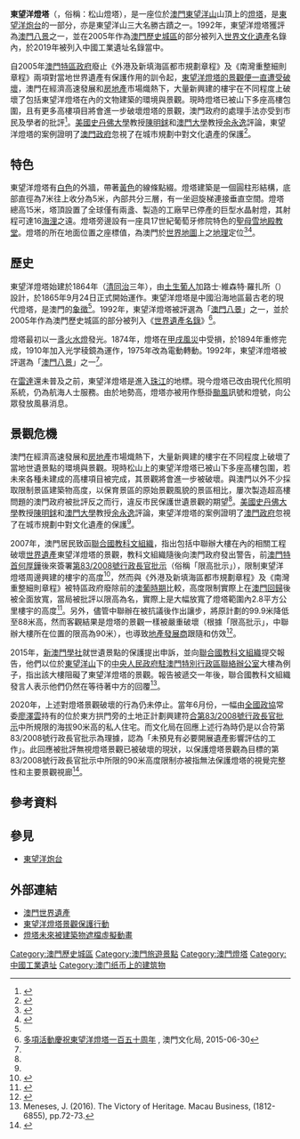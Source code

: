 {{Infobox lighthouse
|name= 東望洋燈塔
|image_name = Macau - Fortaleza de Guia.JPG
|image_width=220px
|location = [[澳門|澳門]][[東望洋山|東望洋山]]
|pushpin_map=Macau
|pushpin_mapsize=220
|pushpin_map_caption=在澳門的位置
|yearlit = 1865年
|height = 15米
|type = 不明
|status = 仍在營運
|managingagent  = {{MAC}}[[海事及水務局|海事及水務局]]
|heritage = 被列入[[文化遗产|世界文化遺產]]
}}

'''東望洋燈塔'''（{{lang-pt|Farol da Guia}}，俗稱：松山燈塔），是一座位於[[澳門|澳門]][[東望洋山|東望洋山]]山頂上的[[燈塔|燈塔]]，是[[東望洋炮台|東望洋炮台]]的一部分，亦是東望洋山三大名勝古蹟之一。1992年，東望洋燈塔獲評為[[澳門八景|澳門八景]]之一，並在2005年作為[[澳門歷史城區|澳門歷史城區]]的部分被列入[[文化遗产|世界文化遺產]]名錄內，於2019年被列入中國工業遺址名錄當中。

自2005年[[澳門特區政府|澳門特區政府]]廢止《外港及新填海區都市規劃章程》及《南灣重整細則章程》兩項對當地世界遺產有保護作用的訓令起，[[東望洋燈塔景觀危機|東望洋燈塔的景觀便一直遭受破壞]]，澳門在經濟高速發展和[[房地產|房地產]]市場熾熱下，大量新興建的樓宇在不同程度上破壞了包括東望洋燈塔在內的文物建築的環境與景觀。現時燈塔已被山下多座高樓包圍，且有更多高樓項目將會進一步破壞燈塔的景觀，澳門政府的處理手法亦受到市民及學者的批評<ref name =“B1”>{{cite news |title=民建聯籲盡快出台城市總體規劃 切實保護東望洋燈塔景觀 |url=http://www.sengpou.com/news_detail.php?news_id=2614&element_index=3 |agency=星報 |date=2016-09-09 |accessdate=2019-02-09 |archive-date=2018-10-30 |archive-url=https://web.archive.org/web/20181030170444/http://www.sengpou.com/news_detail.php?news_id=2614&element_index=3 |dead-url=no }}</ref>。[[美國|美國]][[史丹佛大學|史丹佛大學]]教授[[陳明銶|陳明銶]]和[[澳門大學|澳門大學]]教授[[余永逸|余永逸]]評論，東望洋燈塔的案例證明了[[澳門政府|澳門政府]]忽視了在城市規劃中對文化遺產的保護<ref name=“A1”>{{Cite book|title=China's Macao Transformed: Challenge and Development in the 21st Century|last=YU|first=Eilo W.Y.|last2=CHAN|first2=Ming K.|publisher=City University of HK Press.|year=2014|isbn=978-9629372071|location=|pages=316}}</ref>。

==特色==
東望洋燈塔有[[白色|白色]]的外牆，帶著[[黃色|黃色]]的線條點綴。燈塔建築是一個圓柱形結構，底部直徑為7米往上收分為5米，內部共分三層，有一坐迴旋梯連接垂直空間。燈塔總高15米，塔頂設置了全球僅有兩盞、製造的工廠早已停產的巨型水晶射燈，其射程可達16[[海浬|海浬]]之遠。燈塔旁邊設有一座具17世紀葡萄牙修院特色的[[聖母雪地殿教堂|聖母雪地殿教堂]]。燈塔的所在地面位置之座標值，為澳門於[[世界地圖|世界地圖]]上之[[地理|地理]]定位<ref name="aam01">{{cite news|author1=李遠昇、梁惠施、葉瑋玟|title=照亮澳門150年 東望洋的守望者|url=http://aamacau.com/2015/08/14/%E7%85%A7%E4%BA%AE%E6%BE%B3%E9%96%80150%E5%B9%B4-%E6%9D%B1%E6%9C%9B%E6%B4%8B%E7%9A%84%E5%AE%88%E6%9C%9B%E8%80%85/|accessdate=2017-11-01|agency=論盡媒體|date=2015-08-14|deadurl=no|archiveurl=https://web.archive.org/web/20170911030953/http://aamacau.com/2015/08/14/%E7%85%A7%E4%BA%AE%E6%BE%B3%E9%96%80150%E5%B9%B4-%E6%9D%B1%E6%9C%9B%E6%B4%8B%E7%9A%84%E5%AE%88%E6%9C%9B%E8%80%85/|archivedate=2017-09-11}}</ref><ref>{{cite web |title=東望洋炮台、聖母雪地殿教堂及燈塔 |url=https://www.icm.gov.mo/cn/GuiaFortress |website=[[澳門文化局|澳門文化局]] |accessdate=2019-06-03 |archive-date=2021-02-15 |archive-url=https://web.archive.org/web/20210215010453/https://www.icm.gov.mo/cn/GuiaFortress |dead-url=no }}</ref>。

==歷史==
東望洋燈塔始建於1864年（[[清朝|清]][[同治|同治]]三年），由[[澳門土生葡人|土生葡人]]加路士·維森特·羅扎所（{{lang|pt|Carlos Vicente Da 
Rocha}}）設計，於1865年9月24日正式開始運作。東望洋燈塔是中國沿海地區最古老的現代燈塔，是澳門的[[象徵|象徵]]<ref name="aam01"/>。1992年，東望洋燈塔被評選為「[[澳門八景|澳門八景]]」之一，並於2005年作為澳門歷史城區的部分被列入《[[世界遺產|世界遺產名錄]]》<ref>[https://www.icm.gov.mo/cn/News/NewsDetail.aspx?id=12511 多項活動慶祝東望洋燈塔一百五十周年] {{Wayback|url=https://www.icm.gov.mo/cn/News/NewsDetail.aspx?id=12511 |date=20171107010815 }}, 澳門文化局, 2015-06-30</ref>。

燈塔最初以一盞[[火水燈|火水燈]]發光。1874年，燈塔在[[甲戌風災|甲戌風災]]中受損，於1894年重修完成，1910年加入光学稜鏡為運作，1975年改為電動轉動。1992年，東望洋燈塔被評選為「[[澳門八景|澳門八景]]」之一<ref name="aam01"/>。

在[[雷達|雷達]]還未普及之前，東望洋燈塔是進入[[珠江|珠江]]的地標。現今燈塔已改由現代化照明系統，仍為航海人士服務。由於地勢高，燈塔亦被用作懸掛[[颱風|颱風]]訊號和燈號，向公眾發放風暴消息。

==景觀危機==
{{main|東望洋燈塔景觀危機}}
{{multiple image
 |align     = left
 |direction = vertical
 |width     = 300
 |image2    = Guia Fortress in Danger (1).jpg
 |width2    = 300
 |caption2  = 被[[中央人民政府駐澳門特別行政區聯絡辦公室|中央人民政府駐澳門特別行政區聯絡辦公室大樓]]（136地段）阻礙景觀的東望洋燈塔，2017年
 |image4    = Guia lighthouse in danger 8.jpg
 |width4    = 300
 |caption4  = 2018年同一方向，燈塔已被中聯辦大樓（136地段）和建築中的高樓工程（135地段，土地批給人為中國[[全國政協常委|全國政協常委]]、澳門特別行政區行政會委員、[[澳門科技大學|澳門科技大學]]校監[[廖澤雲|廖澤雲]]）完全阻擋
 |image5    =  消失的東望洋燈塔.jpg
 |width5    = 300
 |caption5  = 2019年現況，東望洋燈塔（海拔約90米）附近一幅高度為90米的大範圍「圍牆」正在形成中
}}
{{multiple image
 |align     = right
 |direction = vertical
 |width     = 200
 |image2    = Nolasco.JPG
 |width2    = 200
 |caption2  = 2008年，從[[伯多祿局長街|伯多祿局長街]]可清楚地看到完整的東望洋炮台
 |image4    = Guia lighthouse in danger 9.jpg
 |width4    = 200
 |caption4  = 現時被東望洋斜巷超高樓項目遮擋的東望洋炮台，只剩下燈塔旁的[[聖母雪地殿|聖母雪地殿]]可見
}}
澳門在經濟高速發展和[[房地產|房地產]]市場熾熱下，大量新興建的樓宇在不同程度上破壞了當地世遺景點的環境與景觀。現時松山上的東望洋燈塔已被山下多座高樓包圍，若未來各種未建成的高樓項目被完成，其景觀將會進一步被破壞。與澳門以外不少採取限制景區建築物高度，以保育景區的原始景觀風貌的景區相比，屢次製造超高樓問題的澳門政府被批評反之而行，違反市民保護世遺景觀的期望<ref name=“B1”/>。[[美國|美國]][[史丹佛大學|史丹佛大學]]教授[[陳明銶|陳明銶]]和[[澳門大學|澳門大學]]教授[[余永逸|余永逸]]評論，東望洋燈塔的案例證明了[[澳門政府|澳門政府]]忽視了在城市規劃中對文化遺產的保護<ref name=“A1”/>。

2007年，澳門居民致函[[聯合國|聯合國]][[教科文組織|教科文組織]]，指出包括中聯辦大樓在內的相關工程破壞[[世界遺產|世界遺產]]東望洋燈塔的景觀，教科文組織隨後向澳門政府發出警告，前[[澳門特首|澳門特首]][[何厚鏵|何厚鏵]]後來簽署[https://www.io.gov.mo/cn/bo/a/link/26876 第83/2008號行政長官批示]（俗稱「限高批示」），限制東望洋燈塔周邊興建的樓宇的高度<ref name="mdt2016">{{Cite news|url=https://macaudailytimes.com.mo/new-macau-alerts-un-construction-project-near-lighthouse.html|title=New Macau alerts UN to construction project near lighthouse|last=|first=|date=November 8, 2016|work=Macau Daily Times|access-date=|deadurl=no|archiveurl=https://web.archive.org/web/20180203005837/https://macaudailytimes.com.mo/new-macau-alerts-un-construction-project-near-lighthouse.html|archivedate=2018年2月3日}}</ref>，然而與《外港及新填海區都市規劃章程》及《南灣重整細則章程》被特區政府廢除前的[[澳葡|澳葡時期]]比較，高度限制實際上在[[澳門回歸|澳門回歸]]後被全面放寬，當局被批評以限高為名，實際上是大幅放寬了燈塔範圍內2.8平方公里樓宇的高度<ref>{{cite news |title=黃東:明降實升愚弄市民 混帳法令新不如舊 |url=http://guialighthouse.blogspot.com/2008/07/blog-post_5177.html |agency=訊報 |date=2008-04-25 |accessdate=2019-02-09 |archive-date=2021-02-13 |archive-url=https://web.archive.org/web/20210213185647/http://guialighthouse.blogspot.com/2008/07/blog-post_5177.html |dead-url=no }}</ref>。另外，儘管中聯辦在被抗議後作出讓步，將原計劃的99.9米降低至88米高，然而客觀結果是燈塔的景觀一樣被嚴重破壞（根據「限高批示」，中聯辦大樓所在位置的限高為90米），也導致[[地產發展商|地產發展商]]跟隨和仿效<ref name="apple001">{{cite news |title=澳門中聯辦新廈將嚴重遮擋景觀 GreenApple：學者市民誓保東望洋燈塔 |url=https://hk.news.appledaily.com/local/daily/article/20071007/10257095 |agency=蘋果日報 |date=2007-10-07 |accessdate=2019-02-09 |archive-date=2018-10-31 |archive-url=https://web.archive.org/web/20181031133055/https://hk.news.appledaily.com/local/daily/article/20071007/10257095 |dead-url=no }}</ref>。

2015年，[[新澳門學社|新澳門學社]]就世遺景點的保護提出申訴，並向[[聯合國教科文組織|聯合國教科文組織]]提交報告，他們以位於[[東望洋山|東望洋山]]下的[[中央人民政府駐澳門特別行政區聯絡辦公室|中央人民政府駐澳門特別行政區聯絡辦公室]]大樓為例子，指出該大樓阻礙了東望洋燈塔的景觀。報告被遞交一年後，聯合國教科文組織發言人表示他們仍然在等待著中方的回覆<ref>Meneses, J. (2016). The Victory of Heritage. Macau Business, (1812-6855), pp.72-73.</ref>。

2020年，上述對燈塔景觀破壞的行為仍未停止。當年6月份，一幅由[[全國政協|全國政協]]常委[[廖澤雲|廖澤雲]]持有的位於東方拱門旁的土地正計劃興建符[https://www.io.gov.mo/cn/bo/a/link/26876 合第83/2008號行政長官批示]中所規限的海拔90米高的私人住宅。而文化局在回應上述行為時仍是以合符第83/2008號行政長官批示為理據，認為「未預見有必要開展遺產影響評估的工作」。此回應被批評無視燈塔景觀已被破壞的現狀，以保護燈塔景觀為目標的第83/2008號行政長官批示中所限的90米高度限制亦被指無法保護燈塔的視覺完整性和主要景觀視廊<ref>{{Cite web|title=愛瞞日報 Macau Concealers|url=https://www.facebook.com/macauconcealers/posts/2992500517485696|accessdate=2020-06-16|author=|date=2020-06-14|authorlink=愛瞞日報|format=HTML|work=www.facebook.com|publisher=|language=zh-Hant|archiveurl=https://web.archive.org/web/20200616130704/https://www.facebook.com/macauconcealers/posts/2992500517485696|archivedate=2020-06-16|dead-url=no}}</ref>。

==參考資料==
{{reflist}}

==參見==
*[[東望洋炮台|東望洋炮台]]

== 外部連結 ==
{{commons category|Guia Lighthouse (Macau)}}
*[https://web.archive.org/web/20051219153414/http://www.macauheritage.net/mherit/indexC.asp 澳門世界遺產]
*[http://guialighthouse.blogspot.com/ 東望洋燈塔景觀保護行動] {{Wayback|url=http://guialighthouse.blogspot.com/ |date=20210324175541 }}
*[http://www.youtube.com/watch?v=XJZV-yad1EM 燈塔未來被建築物遮檔虛擬動畫] {{Wayback|url=http://www.youtube.com/watch?v=XJZV-yad1EM |date=20210324175910 }}

{{澳門歷史城區}}
{{澳門文物}}
[[Category:澳門歷史城區|Category:澳門歷史城區]]
[[Category:澳門旅遊景點|Category:澳門旅遊景點]]
[[Category:澳門燈塔|Category:澳門燈塔]]
[[Category:中國工業遺址|Category:中國工業遺址]]
[[Category:澳门纸币上的建筑物|Category:澳门纸币上的建筑物]]
